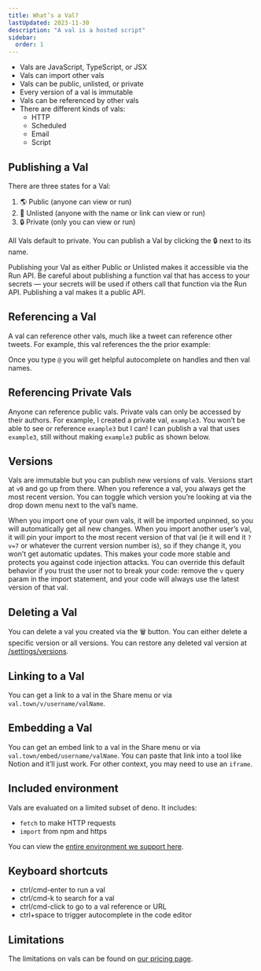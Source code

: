 ```yaml
---
title: What’s a Val?
lastUpdated: 2023-11-30
description: "A val is a hosted script"
sidebar:
  order: 1
---
```



- Vals are JavaScript, TypeScript, or JSX
- Vals can import other vals
- Vals can be public, unlisted, or private
- Every version of a val is immutable
- Vals can be referenced by other vals
- There are different kinds of vals:
  - HTTP
  - Scheduled
  - Email
  - Script

## Publishing a Val

There are three states for a Val:

1. 🌎 Public (anyone can view or run)
2. 🔗 Unlisted (anyone with the name or link can view or run)
3. 🔒 Private (only you can view or run)

All Vals default to private. You can publish a Val by clicking the 🔒 next to
its name.

Publishing your Val as either Public or Unlisted makes it accessible via the Run
API. Be careful about publishing a function val that has access to your secrets
— your secrets will be used if others call that function via the Run API.
Publishing a val makes it a public API.

## Referencing a Val

A val can reference other vals, much like a tweet can reference other tweets.
For example, this val references the the prior example:

<Val url="https://www.val.town/embed/stevekrouse.example2" />

Once you type `@` you will get helpful autocomplete on handles and then val
names.

## Referencing Private Vals

Anyone can reference public vals. Private vals can only be accessed by their
authors. For example, I created a private val, `example3`. You won’t be able to
see or reference `example3` but I can! I can publish a val that uses `example3`,
still without making `example3` public as shown below.

<Val url="https://www.val.town/embed/stevekrouse.example4" />

## Versions

Vals are immutable but you can publish new versions of vals. Versions start at
`v0` and go up from there. When you reference a val, you always get the most
recent version. You can toggle which version you’re looking at via the drop down
menu next to the val’s name.

When you import one of your own vals, it will be imported unpinned, so you will
automatically get all new changes. When you import another user’s val, it will
pin your import to the most recent version of that val (ie it will end it `?v=7`
or whatever the current version number is), so if they change it, you won’t get
automatic updates. This makes your code more stable and protects you against
code injection attacks. You can override this default behavior if you trust the
user not to break your code: remove the `v` query param in the import statement,
and your code will always use the latest version of that val.

## Deleting a Val

You can delete a val you created via the 🗑️ button. You can either delete a
specific version or all versions. You can restore any deleted val version at
[/settings/versions](https://www.val.town/settings/versions).

## Linking to a Val

You can get a link to a val in the Share menu or via
`val.town/v/username/valName`.

## Embedding a Val

You can get an embed link to a val in the Share menu or via
`val.town/embed/username/valName`. You can paste that link into a tool like
Notion and it’ll just work. For other context, you may need to use an `iframe`.

## Included environment

Vals are evaluated on a limited subset of deno. It includes:

- `fetch` to make HTTP requests
- `import` from npm and https

You can view the
[entire environment we support here](https://gist.github.com/stevekrouse/d87a152586b02316f0ae99a136084596).

## Keyboard shortcuts

- ctrl/cmd-enter to run a val
- ctrl/cmd-k to search for a val
- ctrl/cmd-click to go to a val reference or URL
- ctrl+space to trigger autocomplete in the code editor

## Limitations

The limitations on vals can be found on
[our pricing page](https://val.town/pricing).
